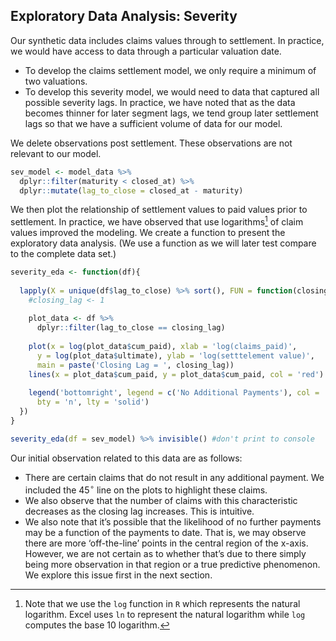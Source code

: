 ## Exploratory Data Analysis: Severity
Our synthetic data includes claims values through to settlement. In practice, we would have access to data through a particular valuation date. 

* To develop the claims settlement model, we only require a minimum of two valuations. 
* To develop this severity model, we would need to data that captured all possible severity lags. In practice, we have noted that as the data becomes thinner for later segment lags, we tend group later settlement lags so that we have a sufficient volume of data for our model.

We delete observations post settlement. These observations are not relevant to our model.

```r
sev_model <- model_data %>% 
  dplyr::filter(maturity < closed_at) %>% 
  dplyr::mutate(lag_to_close = closed_at - maturity)
```

We then plot the relationship of settlement values to paid values prior to settlement. In practice, we have observed that use logarithms[^1] of claim values improved the modeling. We create a function to present the exploratory data analysis. (We use a function as we will later test compare to the complete data set.)

[^1]: Note that we use the `log` function in `R` which represents the natural logarithm. Excel uses `ln` to represent the natural logarithm while `log` computes the base 10 logarithm.

```r
severity_eda <- function(df){
  
  lapply(X = unique(df$lag_to_close) %>% sort(), FUN = function(closing_lag){
    #closing_lag <- 1
    
    plot_data <- df %>% 
      dplyr::filter(lag_to_close == closing_lag)
    
    plot(x = log(plot_data$cum_paid), xlab = 'log(claims_paid)',
      y = log(plot_data$ultimate), ylab = 'log(setttelement value)',
      main = paste('Closing Lag = ', closing_lag))
    lines(x = plot_data$cum_paid, y = plot_data$cum_paid, col = 'red')
    
    legend('bottomright', legend = c('No Additional Payments'), col = 'red',
      bty = 'n', lty = 'solid')
  })
}

severity_eda(df = sev_model) %>% invisible() #don't print to console
```
Our initial observation related to this data are as follows:

* There are certain claims that do not result in any additional payment. We included the 45$^\circ$ line on the plots to highlight these claims. 
* We also observe that the number of claims with this characteristic decreases as the closing lag increases. This is intuitive.
* We also note that it's possible that the likelihood of no further payments may be a function of the payments to date. That is, we may observe there are more 'off-the-line' points in the central region of the x-axis. However, we are not certain as to whether that's due to there simply being more observation in that region or a true predictive phenomenon. We explore this issue first in the next section.

